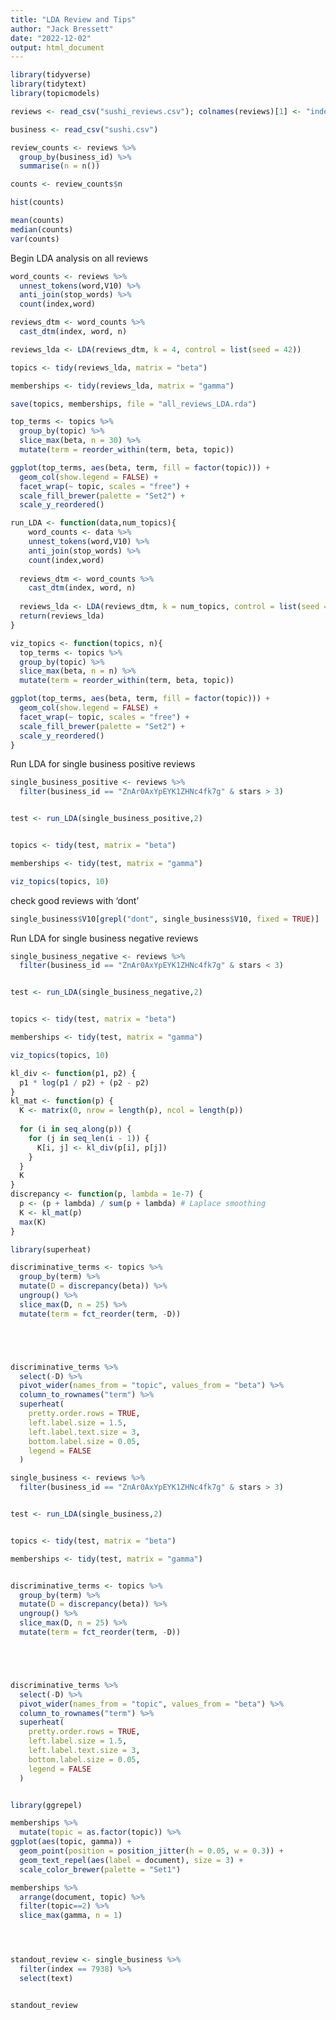 ---
title: "LDA Review and Tips"
author: "Jack Bressett"
date: "2022-12-02"
output: html_document
---

```{r}
library(tidyverse)
library(tidytext)
library(topicmodels)

reviews <- read_csv("sushi_reviews.csv"); colnames(reviews)[1] <- "index"

business <- read_csv("sushi.csv")

```



```{r}
review_counts <- reviews %>% 
  group_by(business_id) %>% 
  summarise(n = n())

counts <- review_counts$n

hist(counts)

mean(counts)
median(counts)
var(counts)
```

Begin LDA analysis on all reviews

```{r}
word_counts <- reviews %>%
  unnest_tokens(word,V10) %>%
  anti_join(stop_words) %>% 
  count(index,word)

reviews_dtm <- word_counts %>%
  cast_dtm(index, word, n)

```

```{r}
reviews_lda <- LDA(reviews_dtm, k = 4, control = list(seed = 42))

topics <- tidy(reviews_lda, matrix = "beta")

memberships <- tidy(reviews_lda, matrix = "gamma")
```



```{r}
save(topics, memberships, file = "all_reviews_LDA.rda")


```



```{r, fig.height=15,fig.width=15}
top_terms <- topics %>%
  group_by(topic) %>%
  slice_max(beta, n = 30) %>%
  mutate(term = reorder_within(term, beta, topic))

ggplot(top_terms, aes(beta, term, fill = factor(topic))) +
  geom_col(show.legend = FALSE) +
  facet_wrap(~ topic, scales = "free") +
  scale_fill_brewer(palette = "Set2") +
  scale_y_reordered()
```

```{r}
run_LDA <- function(data,num_topics){
    word_counts <- data %>%
    unnest_tokens(word,V10) %>%
    anti_join(stop_words) %>% 
    count(index,word)
  
  reviews_dtm <- word_counts %>%
    cast_dtm(index, word, n)
  
  reviews_lda <- LDA(reviews_dtm, k = num_topics, control = list(seed = 42))
  return(reviews_lda)
}

viz_topics <- function(topics, n){
  top_terms <- topics %>%
  group_by(topic) %>%
  slice_max(beta, n = n) %>%
  mutate(term = reorder_within(term, beta, topic))

ggplot(top_terms, aes(beta, term, fill = factor(topic))) +
  geom_col(show.legend = FALSE) +
  facet_wrap(~ topic, scales = "free") +
  scale_fill_brewer(palette = "Set2") +
  scale_y_reordered()
}

```




Run LDA for single business positive reviews
```{r}

single_business_positive <- reviews %>% 
  filter(business_id == "ZnAr0AxYpEYK1ZHNc4fk7g" & stars > 3)


test <- run_LDA(single_business_positive,2)


topics <- tidy(test, matrix = "beta")

memberships <- tidy(test, matrix = "gamma")

viz_topics(topics, 10)

```

check good reviews with 'dont'
```{r}
single_business$V10[grepl("dont", single_business$V10, fixed = TRUE)]

```


Run LDA for single business negative reviews

```{r}
single_business_negative <- reviews %>% 
  filter(business_id == "ZnAr0AxYpEYK1ZHNc4fk7g" & stars < 3)


test <- run_LDA(single_business_negative,2)


topics <- tidy(test, matrix = "beta")

memberships <- tidy(test, matrix = "gamma")

viz_topics(topics, 10)

```

```{r}
kl_div <- function(p1, p2) {
  p1 * log(p1 / p2) + (p2 - p2)
}
kl_mat <- function(p) {
  K <- matrix(0, nrow = length(p), ncol = length(p))
  
  for (i in seq_along(p)) {
    for (j in seq_len(i - 1)) {
      K[i, j] <- kl_div(p[i], p[j])
    }
  }
  K
}
discrepancy <- function(p, lambda = 1e-7) {
  p <- (p + lambda) / sum(p + lambda) # Laplace smoothing
  K <- kl_mat(p)
  max(K)
}
```



```{r}
library(superheat)

discriminative_terms <- topics %>%
  group_by(term) %>%
  mutate(D = discrepancy(beta)) %>%
  ungroup() %>%
  slice_max(D, n = 25) %>%
  mutate(term = fct_reorder(term, -D))





discriminative_terms %>%
  select(-D) %>%
  pivot_wider(names_from = "topic", values_from = "beta") %>%
  column_to_rownames("term") %>%
  superheat(
    pretty.order.rows = TRUE,
    left.label.size = 1.5,
    left.label.text.size = 3,
    bottom.label.size = 0.05,
    legend = FALSE
  )


```

```{r}
single_business <- reviews %>% 
  filter(business_id == "ZnAr0AxYpEYK1ZHNc4fk7g" & stars > 3)


test <- run_LDA(single_business,2)


topics <- tidy(test, matrix = "beta")

memberships <- tidy(test, matrix = "gamma")


discriminative_terms <- topics %>%
  group_by(term) %>%
  mutate(D = discrepancy(beta)) %>%
  ungroup() %>%
  slice_max(D, n = 25) %>%
  mutate(term = fct_reorder(term, -D))





discriminative_terms %>%
  select(-D) %>%
  pivot_wider(names_from = "topic", values_from = "beta") %>%
  column_to_rownames("term") %>%
  superheat(
    pretty.order.rows = TRUE,
    left.label.size = 1.5,
    left.label.text.size = 3,
    bottom.label.size = 0.05,
    legend = FALSE
  )



```


```{r}
library(ggrepel)

memberships %>% 
  mutate(topic = as.factor(topic)) %>% 
ggplot(aes(topic, gamma)) +
  geom_point(position = position_jitter(h = 0.05, w = 0.3)) +
  geom_text_repel(aes(label = document), size = 3) +
  scale_color_brewer(palette = "Set1")

```

```{r}
memberships %>%
  arrange(document, topic) %>% 
  filter(topic==2) %>% 
  slice_max(gamma, n = 1)




standout_review <- single_business %>% 
  filter(index == 7938) %>% 
  select(text)


standout_review
```

